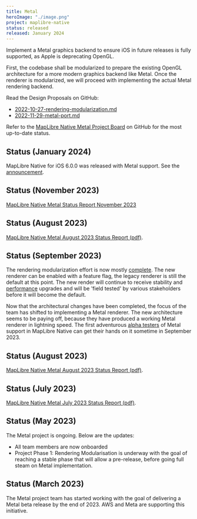 ```yaml
---
title: Metal
heroImage: "./image.png"
project: maplibre-native
status: released
released: January 2024
---
```


Implement a Metal graphics backend to ensure iOS in future releases is fully supported, as Apple is deprecating OpenGL.

First, the codebase shall be modularized to prepare the existing OpenGL architecture for a more modern graphics backend like Metal. Once the renderer is modularized, we will proceed with implementing the actual Metal rendering backend.

Read the Design Proposals on GitHub:

- [2022-10-27-rendering-modularization.md](https://github.com/maplibre/maplibre-native/blob/main/design-proposals/2022-10-27-rendering-modularization.md)
- [2022-11-29-metal-port.md](https://github.com/maplibre/maplibre-native/blob/main/design-proposals/2022-11-29-metal-port.md)

Refer to the [MapLibre Native Metal Project Board](https://github.com/orgs/maplibre/projects/8) on GitHub for the most up-to-date status.

## Status (January 2024)

MapLibre Native for iOS 6.0.0 was released with Metal support. See the [announcement](news/2024-01-19-metal-support-for-maplibre-native-ios-is-here/).

## Status (November 2023)

[MapLibre Native Metal Status Report November 2023](https://docs.google.com/document/d/e/2PACX-1vTo3kD9L3JufM_Cqu30vMnmjl33-1QsxuEm7tpk10Mm9GixU3vFyJtcLslX4haiAspza0lz76GStnDo/pub)

## Status (August 2023)

[MapLibre Native Metal August 2023 Status Report (pdf)](pdfs/2023-09-metal-status.pdf).

## Status (September 2023)

The rendering modularization effort is now mostly [complete](https://github.com/maplibre/maplibre-native/issues/1389). The new renderer can be enabled with a feature flag, the legacy renderer is still the default at this point. The new render will continue to receive stability and [performance](https://github.com/maplibre/maplibre-native/issues/1548) upgrades and will be 'field tested' by various stakeholders before it will become the default.

Now that the architectural changes have been completed, the focus of the team has shifted to implementing a Metal renderer. The new architecture seems to be paying off, because they have produced a working Metal renderer in lightning speed. The first adventurous [alpha testers](https://github.com/maplibre/maplibre-native/issues/1609) of Metal support in MapLibre Native can get their hands on it sometime in September 2023.

## Status (August 2023)

[MapLibre Native Metal August 2023 Status Report (pdf)](pdfs/2023-08-metal-status.pdf).

## Status (July 2023)

[MapLibre Native Metal July 2023 Status Report (pdf)](pdfs/2023-07-metal-status.pdf).

## Status (May 2023)

The Metal project is ongoing. Below are the updates:

- All team members are now onboarded
- Project Phase 1: Rendering Modularisation is underway with the goal of reaching a stable phase that will allow a pre-release, before going full steam on Metal implementation.

## Status (March 2023)

The Metal project team has started working with the goal of delivering a Metal beta release by the end of 2023. AWS and Meta are supporting this initiative.
